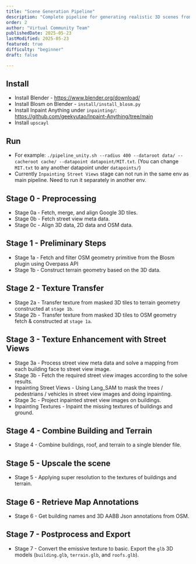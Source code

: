 ```yaml
---
title: "Scene Generation Pipeline"
description: "Complete pipeline for generating realistic 3D scenes from real-world data"
order: 2
author: "Virtual Community Team"
publishedDate: 2025-05-23
lastModified: 2025-05-23
featured: true
difficulty: "beginner"
draft: false

---
```


## Install
* Install Blender - https://www.blender.org/download/
* Install Blosm on Blender - `install/install_blosm.py`
* Install Inpaint Anything under `inpainting/`: https://github.com/geekyutao/Inpaint-Anything/tree/main
* Install `upscayl`

## Run
* For example: `./pipeline_unity.sh --radius 400 --dataroot data/ --cacheroot cache/ --datapoint datapoint/MIT.txt`. (You can change `MIT.txt` to any another datapoint under `datapoints/`)
* Currently `Inpainting Street Views` stage can not run in the same env as main pipeline. Need to run it separately in another env.

## Stage 0 - Preprocessing

* Stage 0a - Fetch, merge, and align Google 3D tiles.
* Stage 0b - Fetch street view meta data.
* Stage 0c - Align 3D data, 2D data and OSM data.

## Stage 1 - Preliminary Steps

* Stage 1a - Fetch and filter OSM geometry primitive from the Blosm plugin using Overpass API
* Stage 1b - Construct terrain geometry based on the 3D data.

## Stage 2 - Texture Transfer

* Stage 2a - Transfer texture from masked 3D tiles to terrain geometry constructed at `stage 1b`.
* Stage 2b - Transfer texture from masked 3D tiles to OSM geometry fetch & constructed at `stage 1a`.

## Stage 3 - Texture Enhancement with Street Views

* Stage 3a - Process street view meta data and solve a mapping from each building face to street view image.
* Stage 3b - Fetch the required street view images according to the solve results.
* Inpainting Street Views - Using Lang_SAM to mask the trees / pedestrians / vehicles in street view images and doing inpainting.
* Stage 3c - Project inpainted street view images on buildings.
* Inpainting Textures - Inpaint the missing textures of buildings and ground.

## Stage 4 - Combine Building and Terrain
* Stage 4 - Combine buildings, roof, and terrain to a single blender file.

## Stage 5 - Upscale the scene
* Stage 5 - Applying super resolution to the textures of buildings and terrain.

## Stage 6 - Retrieve Map Annotations
* Stage 6 - Get building names and 3D AABB Json annotations from OSM.

## Stage 7 - Postprocess and Export
* Stage 7 - Convert the emissive texture to basic. Export the `glb` 3D models (`building.glb`, `terrain.glb`, and `roofs.glb`).
